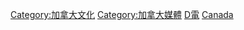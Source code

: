 [[Category:加拿大文化|Category:加拿大文化]]
[[Category:加拿大媒體|Category:加拿大媒體]]
[[Category:加拿大藝術|D電]]
[[Category:北美洲各國電影|Canada]]